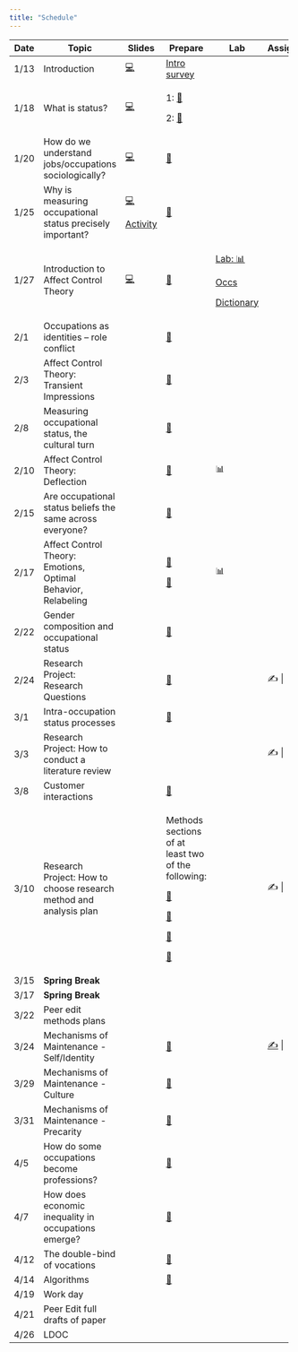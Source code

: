 ```yaml
---
title: "Schedule"
---
```


+------+-------------------------------------------------------------------+-----------------------------------------+---------------------------------------------------------------------------------------------------------------+---------------------------------------------+------------------------------------------------------------------+
| Date | Topic                                                             | Slides                                  | Prepare                                                                                                       | Lab                                         | Assignment                                                       |
+======+===================================================================+=========================================+===============================================================================================================+=============================================+==================================================================+
| 1/13 | Introduction                                                      | [💻](slides/jan_12.html#/title-slide)   | [Intro survey](https://duke.qualtrics.com/jfe/form/SV_bvyjiD0c1etSqxM)                                        |                                             |                                                                  |
+------+-------------------------------------------------------------------+-----------------------------------------+---------------------------------------------------------------------------------------------------------------+---------------------------------------------+------------------------------------------------------------------+
| 1/18 | What is status?                                                   | [💻](slides/jan_18.pdf)                 | 1: [📖](readings/marx_wage_labor_capital.pdf)                                                                 |                                             |                                                                  |
|      |                                                                   |                                         |                                                                                                               |                                             |                                                                  |
|      |                                                                   |                                         | 2: [📖](readings/weber_class_status_party.pdf "Weber")                                                        |                                             |                                                                  |
+------+-------------------------------------------------------------------+-----------------------------------------+---------------------------------------------------------------------------------------------------------------+---------------------------------------------+------------------------------------------------------------------+
| 1/20 | How do we understand jobs/occupations sociologically?             | [💻](slides/jan_20.pdf)                 | [📖](readings/hughes_Social_Role_and_the_Division_of_Labor.pdf "Hughes")                                      |                                             |                                                                  |
+------+-------------------------------------------------------------------+-----------------------------------------+---------------------------------------------------------------------------------------------------------------+---------------------------------------------+------------------------------------------------------------------+
| 1/25 | Why is measuring occupational status precisely important?         | [💻](slides/jan_25.pdf)                 | [📖](readings/haug_measurement_social_strat.pdf "Haug")                                                       |                                             |                                                                  |
|      |                                                                   |                                         |                                                                                                               |                                             |                                                                  |
|      |                                                                   | [Activity](labs/occupation_coding.docx) |                                                                                                               |                                             |                                                                  |
+------+-------------------------------------------------------------------+-----------------------------------------+---------------------------------------------------------------------------------------------------------------+---------------------------------------------+------------------------------------------------------------------+
| 1/27 | Introduction to Affect Control Theory                             | [💻](slides/jan_26.pdf)                 | [📖](readings/Heise-Expressive_Order_1_5.pdf "Heise")                                                         | [Lab: 📊](labs/soc490_Lab 1.docx)           |                                                                  |
|      |                                                                   |                                         |                                                                                                               |                                             |                                                                  |
|      |                                                                   |                                         |                                                                                                               | [Occs](resources/occs_dictionary.csv)       |                                                                  |
|      |                                                                   |                                         |                                                                                                               |                                             |                                                                  |
|      |                                                                   |                                         |                                                                                                               | [Dictionary](resources/occs_dictionary.csv) |                                                                  |
+------+-------------------------------------------------------------------+-----------------------------------------+---------------------------------------------------------------------------------------------------------------+---------------------------------------------+------------------------------------------------------------------+
| 2/1  | Occupations as identities -- role conflict                        |                                         | [📖](readings/boxed_in.pdf)                                                                                   |                                             |                                                                  |
+------+-------------------------------------------------------------------+-----------------------------------------+---------------------------------------------------------------------------------------------------------------+---------------------------------------------+------------------------------------------------------------------+
| 2/3  | Affect Control Theory: Transient Impressions                      |                                         | [📖](readings/Heise-Expressive_Order_6_7.pdf "Heise 6-7")                                                     |                                             |                                                                  |
+------+-------------------------------------------------------------------+-----------------------------------------+---------------------------------------------------------------------------------------------------------------+---------------------------------------------+------------------------------------------------------------------+
| 2/8  | Measuring occupational status, the cultural turn                  |                                         | [📖](readings/Freeland_Hoey2018The Structure of Deference.pdf "Freeland Hoey")                                |                                             |                                                                  |
+------+-------------------------------------------------------------------+-----------------------------------------+---------------------------------------------------------------------------------------------------------------+---------------------------------------------+------------------------------------------------------------------+
| 2/10 | Affect Control Theory: Deflection                                 |                                         | [📖](readings/Boyle_McKinzie2015Resolving Negative Affect and Restoring Meaning.pdf "Boyle McKinzie")         | 📊                                          |                                                                  |
+------+-------------------------------------------------------------------+-----------------------------------------+---------------------------------------------------------------------------------------------------------------+---------------------------------------------+------------------------------------------------------------------+
| 2/15 | Are occupational status beliefs the same across everyone?         |                                         | [📖](readings/Lynn_Ellerbach2017A Position with a View.pdf "Lynn Ellerbach")                                  |                                             |                                                                  |
+------+-------------------------------------------------------------------+-----------------------------------------+---------------------------------------------------------------------------------------------------------------+---------------------------------------------+------------------------------------------------------------------+
| 2/17 | Affect Control Theory: Emotions, Optimal Behavior, Relabeling     |                                         | [📖](readings/Maloney - 2023 - The Influence of Occupational Identity on Emotiona.pdf "Maloney")              | 📊                                          |                                                                  |
|      |                                                                   |                                         |                                                                                                               |                                             |                                                                  |
|      |                                                                   |                                         | [📖](readings/Heise-Expressive_Order_8_9.pdf "Heise 8-9")                                                     |                                             |                                                                  |
+------+-------------------------------------------------------------------+-----------------------------------------+---------------------------------------------------------------------------------------------------------------+---------------------------------------------+------------------------------------------------------------------+
| 2/22 | Gender composition and occupational status                        |                                         | [📖](readings/Valentino2020The Segregation Premium.pdf "Valentino")                                           |                                             |                                                                  |
+------+-------------------------------------------------------------------+-----------------------------------------+---------------------------------------------------------------------------------------------------------------+---------------------------------------------+------------------------------------------------------------------+
| 2/24 | Research Project: Research Questions                              |                                         | [📖](readings/hughes_Social_Role_and_the_Division_of_Labor.pdf "Hughes")                                      |                                             | ✍️                                                               |
+------+-------------------------------------------------------------------+-----------------------------------------+---------------------------------------------------------------------------------------------------------------+---------------------------------------------+------------------------------------------------------------------+
| 3/1  | Intra-occupation status processes                                 |                                         | [📖](readings/Wingfield2009Racializing the Glass Escalator.pdf "Wingfield")                                   |                                             |                                                                  |
+------+-------------------------------------------------------------------+-----------------------------------------+---------------------------------------------------------------------------------------------------------------+---------------------------------------------+------------------------------------------------------------------+
| 3/3  | Research Project: How to conduct a literature review              |                                         |                                                                                                               |                                             | ✍️                                                               |
+------+-------------------------------------------------------------------+-----------------------------------------+---------------------------------------------------------------------------------------------------------------+---------------------------------------------+------------------------------------------------------------------+
| 3/8  | Customer interactions                                             |                                         | [📖](readings/Storer2022Serving Like an Organization.pdf "Storer")                                            |                                             |                                                                  |
+------+-------------------------------------------------------------------+-----------------------------------------+---------------------------------------------------------------------------------------------------------------+---------------------------------------------+------------------------------------------------------------------+
| 3/10 | Research Project: How to choose research method and analysis plan |                                         | Methods sections of at least two of the following:                                                            |                                             | ✍️                                                               |
|      |                                                                   |                                         |                                                                                                               |                                             |                                                                  |
|      |                                                                   |                                         | [📖](readings/Francis_Alinor2023Bereavement Adaptation as Deflection Reduction.pdf "Francis & Alinor")        |                                             |                                                                  |
|      |                                                                   |                                         |                                                                                                               |                                             |                                                                  |
|      |                                                                   |                                         | [📖](readings/Soboroff and Kelley - 2023 - Modeling Status Interventions with Affect Control .pdf "Soboroff") |                                             |                                                                  |
|      |                                                                   |                                         |                                                                                                               |                                             |                                                                  |
|      |                                                                   |                                         | [📖](readings/Robinson 1996 Advances network friendship.pdf "Robinson")                                       |                                             |                                                                  |
|      |                                                                   |                                         |                                                                                                               |                                             |                                                                  |
|      |                                                                   |                                         | [📖](readings/BergstrandJasper 2018 SPQ Character Theory.pdf "Bergstrand")                                    |                                             |                                                                  |
+------+-------------------------------------------------------------------+-----------------------------------------+---------------------------------------------------------------------------------------------------------------+---------------------------------------------+------------------------------------------------------------------+
| 3/15 | **Spring Break**                                                  |                                         |                                                                                                               |                                             |                                                                  |
+------+-------------------------------------------------------------------+-----------------------------------------+---------------------------------------------------------------------------------------------------------------+---------------------------------------------+------------------------------------------------------------------+
| 3/17 | **Spring Break**                                                  |                                         |                                                                                                               |                                             |                                                                  |
+------+-------------------------------------------------------------------+-----------------------------------------+---------------------------------------------------------------------------------------------------------------+---------------------------------------------+------------------------------------------------------------------+
| 3/22 | Peer edit methods plans                                           |                                         |                                                                                                               |                                             |                                                                  |
+------+-------------------------------------------------------------------+-----------------------------------------+---------------------------------------------------------------------------------------------------------------+---------------------------------------------+------------------------------------------------------------------+
| 3/24 | Mechanisms of Maintenance - Self/Identity                         |                                         | [📖](readings/Cech2013The Self-Expressive Edge of Occupational Sex Segregation.pdf "Cech")                    |                                             | [✍️](assignments/Literature Review Assignment.docx "Lit Review") |
+------+-------------------------------------------------------------------+-----------------------------------------+---------------------------------------------------------------------------------------------------------------+---------------------------------------------+------------------------------------------------------------------+
| 3/29 | Mechanisms of Maintenance - Culture                               |                                         | [📖](readings/Explanations for occupational segregation: "Rivera")                                            |                                             |                                                                  |
+------+-------------------------------------------------------------------+-----------------------------------------+---------------------------------------------------------------------------------------------------------------+---------------------------------------------+------------------------------------------------------------------+
| 3/31 | Mechanisms of Maintenance - Precarity                             |                                         | [📖](readings/Umney_Kretsos2015“That’s the Experience”.pdf "Umney")                                           |                                             |                                                                  |
+------+-------------------------------------------------------------------+-----------------------------------------+---------------------------------------------------------------------------------------------------------------+---------------------------------------------+------------------------------------------------------------------+
| 4/5  | How do some occupations become professions?                       |                                         | [📖](readings/liu2013.pdf "Liu")                                                                              |                                             |                                                                  |
+------+-------------------------------------------------------------------+-----------------------------------------+---------------------------------------------------------------------------------------------------------------+---------------------------------------------+------------------------------------------------------------------+
| 4/7  | How does economic inequality in occupations emerge?               |                                         | [📖](readings/Weeden2002Why Do Some Occupations Pay More than Others.pdf "Weeden")                            |                                             |                                                                  |
+------+-------------------------------------------------------------------+-----------------------------------------+---------------------------------------------------------------------------------------------------------------+---------------------------------------------+------------------------------------------------------------------+
| 4/12 | The double-bind of vocations                                      |                                         | [📖](readings/Bunderson_Thompson2009The Call of the Wild.pdf "Bunderson")                                     |                                             |                                                                  |
+------+-------------------------------------------------------------------+-----------------------------------------+---------------------------------------------------------------------------------------------------------------+---------------------------------------------+------------------------------------------------------------------+
| 4/14 | Algorithms                                                        |                                         | [📖](readings/0730888417726119.pdf)                                                                           |                                             |                                                                  |
+------+-------------------------------------------------------------------+-----------------------------------------+---------------------------------------------------------------------------------------------------------------+---------------------------------------------+------------------------------------------------------------------+
| 4/19 | Work day                                                          |                                         |                                                                                                               |                                             |                                                                  |
+------+-------------------------------------------------------------------+-----------------------------------------+---------------------------------------------------------------------------------------------------------------+---------------------------------------------+------------------------------------------------------------------+
| 4/21 | Peer Edit full drafts of paper                                    |                                         |                                                                                                               |                                             |                                                                  |
+------+-------------------------------------------------------------------+-----------------------------------------+---------------------------------------------------------------------------------------------------------------+---------------------------------------------+------------------------------------------------------------------+
| 4/26 | LDOC                                                              |                                         |                                                                                                               |                                             |                                                                  |
+------+-------------------------------------------------------------------+-----------------------------------------+---------------------------------------------------------------------------------------------------------------+---------------------------------------------+------------------------------------------------------------------+
